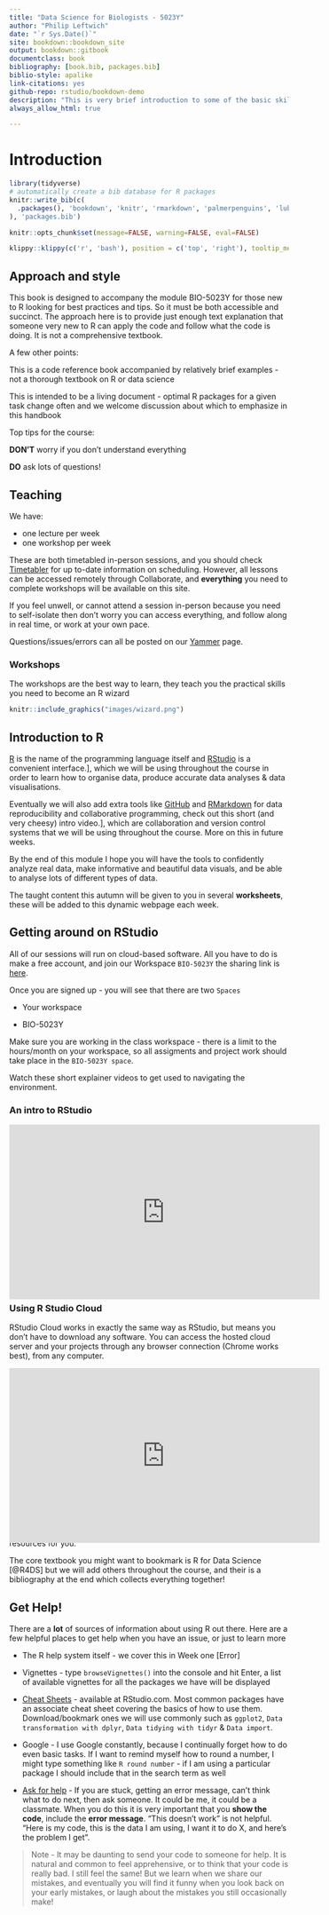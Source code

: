 ```yaml
--- 
title: "Data Science for Biologists - 5023Y"
author: "Philip Leftwich"
date: "`r Sys.Date()`"
site: bookdown::bookdown_site
output: bookdown::gitbook
documentclass: book
bibliography: [book.bib, packages.bib]
biblio-style: apalike
link-citations: yes
github-repo: rstudio/bookdown-demo
description: "This is very brief introduction to some of the basic skills required to learn R"
always_allow_html: true

---
```




# Introduction

```r
library(tidyverse)
# automatically create a bib database for R packages
knitr::write_bib(c(
  .packages(), 'bookdown', 'knitr', 'rmarkdown', 'palmerpenguins', 'lubridate', 'janitor', 'rstatix', 'ggsci', 'wesanderson', 'colorBlindness', 'patchwork', 'here', 'kableExtra', 'plotly', 'gitcreds', 'usethis', 'ggridges', 'scales'
), 'packages.bib')

knitr::opts_chunk$set(message=FALSE, warning=FALSE, eval=FALSE)
```

```r
klippy::klippy(c('r', 'bash'), position = c('top', 'right'), tooltip_message = 'copy to clipboard', tooltip_success = 'Copied!')
```

## Approach and style
This book is designed to accompany the module BIO-5023Y for those new to R looking for best practices and tips. So it must be both accessible and succinct. The approach here is to provide just enough text explanation that someone very new to R can apply the code and follow what the code is doing. It is not a comprehensive textbook.

A few other points:

This is a code reference book accompanied by relatively brief examples - not a thorough textbook on R or data science

This is intended to be a living document - optimal R packages for a given task change often and we welcome discussion about which to emphasize in this handbook

Top tips for the course: 

**DON'T** worry if you don't understand everything

**DO** ask lots of questions! 


## Teaching

We have: 

* one lecture per week
* one workshop per week

These are both timetabled in-person sessions, and you should check [Timetabler](https://timetabler.uea.ac.uk/Timetable) for up to-date information on scheduling. However, all lessons can be accessed remotely through Collaborate, and **everything** you need to complete workshops will be available on this site. 

If you feel unwell, or cannot attend a session in-person because you need to self-isolate then don't worry you can access everything, and follow along in real time, or work at your own pace. 

Questions/issues/errors can all be posted on our [Yammer](https://web.yammer.com/main/groups/eyJfdHlwZSI6Ikdyb3VwIiwiaWQiOiI3OTAyMTk1NzEyMCJ9/all) page.


### Workshops

The workshops are the best way to learn, they teach you the practical skills you need to become an R wizard

```r
knitr::include_graphics("images/wizard.png")
```


## Introduction to R

[R](https://www.r-project.org/) is the name of the programming language itself and [RStudio](img/rstudio-ide.pdf) is a convenient interface.], which we will be using throughout the course in order to learn how to organise data, produce accurate data analyses & data visualisations.

Eventually we will also add extra tools like [GitHub](https://www.youtube.com/watch?v=w3jLJU7DT5E) and [RMarkdown](https://rmarkdown.rstudio.com/)  for data reproducibility and collaborative programming, check out this short (and very cheesy) intro video.], which are collaboration and version control systems that we will be using throughout the course. More on this in future weeks.

By the end of this module I hope you will have the tools to confidently analyze real data, make informative and beautiful data visuals, and be able to analyse lots of different types of data.

The taught content this autumn will be given to you in several **worksheets**, these will be added to this dynamic webpage each week.

## Getting around on RStudio

All of our sessions will run on cloud-based software. All you have to do is make a free account, and join our Workspace `BIO-5023Y` the sharing link is [here](https://rstudio.cloud/spaces/84058/join?access_code=6c3uEkEUsNhbzUrttMcRq3SoSkQ4vKw%2FeYBoyBRu).

Once you are signed up - you will see that there are two `Spaces`

* Your workspace

* BIO-5023Y

Make sure you are working in the class workspace - there is a limit to the hours/month on your workspace, so all assigments and project work should take place in the `BIO-5023Y space`. 

Watch these short explainer videos to get used to navigating the environment.


### An intro to RStudio

<div style="position:relative;height:0;padding-bottom:40%"><iframe width="560" height="315" src="https://www.youtube.com/embed/8mWPwPBnAsY?VQ=HD720" title="YouTube video player" frameborder="0" allow="accelerometer; autoplay; clipboard-write; encrypted-media; gyroscope; picture-in-picture" allowfullscreen></iframe></div>

<p>

RStudio

> Note - people often mix up R and RStudio. R is the programming language (the engine), RStudio is a handy interface/wrapper that makes things a bit easier to use.

### Using R Studio Cloud

RStudio Cloud works in exactly the same way as RStudio, but means you don't have to download any software. You can access the hosted cloud server and your projects through any browser connection (Chrome works best), from any computer.

<div style="position:relative;height:0;padding-bottom:40%"><iframe width="560" height="315" src="https://www.youtube.com/embed/qoAKiru4_R8?VQ=HD720" title="YouTube video player" frameborder="0" allow="accelerometer; autoplay; clipboard-write; encrypted-media; gyroscope; picture-in-picture" allowfullscreen></iframe></div>

## Reading

There are lots of useful books and online resources to help develop and improve your R knowledge. Throughout this webpage I will be adding useful resources for you. 

The core textbook you might want to bookmark is R for Data Science [@R4DS] but we will add others throughout the course, and their is a bibliography at the end which collects everything together! 

## Get Help! 

There are a **lot** of sources of information about using R out there. 
Here are a few helpful places to get help when you have an issue, or just to learn more

* The R help system itself - we cover this in Week one [Error]

* Vignettes - type `browseVignettes()` into the console and hit Enter, a list of available vignettes for all the packages we have will be displayed

* [Cheat Sheets](https://www.rstudio.com/resources/cheatsheets/) - available at RStudio.com. Most common packages have an associate cheat sheet covering the basics of how to use them. Download/bookmark ones we will use commonly such as `ggplot2`, `Data transformation with dplyr`, `Data tidying with tidyr` & `Data import`.

* Google - I use Google constantly, because I continually forget how to do even basic tasks. If I want to remind myself how to round a number, I might type something like `R round number` - if I am using a particular package I should include that in the search term as well

* [Ask for help](https://web.yammer.com/main/groups/eyJfdHlwZSI6Ikdyb3VwIiwiaWQiOiI3OTAyMTk1NzEyMCJ9/all) - If you are stuck, getting an error message, can't think what to do next, then ask someone. It could be me, it could be a classmate. When you do this it is very important that you **show the code**, include the **error message**. "This doesn't work" is not helpful. "Here is my code, this is the data I am using, I want it to do X, and here's the problem I get". 


> Note - It may be daunting to send your code to someone for help. It is natural and common to feel apprehensive, or to think that your code is really bad. I still feel the same! But we learn when we share our mistakes, and eventually you will find it funny when you look back on your early mistakes, or laugh about the mistakes you still occasionally make! 
